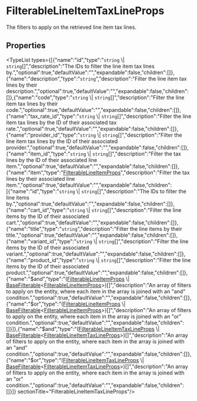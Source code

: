 
# FilterableLineItemTaxLineProps

The filters to apply on the retrieved line item tax lines.

## Properties

<TypeList types={[{"name":"id","type":"`string` \\| `string`[]","description":"The IDs to filter the line item tax lines by.","optional":true,"defaultValue":"","expandable":false,"children":[]},{"name":"description","type":"`string`","description":"Filter the line item tax lines by their description.","optional":true,"defaultValue":"","expandable":false,"children":[]},{"name":"code","type":"`string` \\| `string`[]","description":"Filter the line item tax lines by their code.","optional":true,"defaultValue":"","expandable":false,"children":[]},{"name":"tax_rate_id","type":"`string` \\| `string`[]","description":"Filter the line item tax lines by the ID of their associated tax rate.","optional":true,"defaultValue":"","expandable":false,"children":[]},{"name":"provider_id","type":"`string` \\| `string`[]","description":"Filter the line item tax lines by the ID of their associated provider.","optional":true,"defaultValue":"","expandable":false,"children":[]},{"name":"item_id","type":"`string` \\| `string`[]","description":"Filter the tax lines by the ID of their associated line item.","optional":true,"defaultValue":"","expandable":false,"children":[]},{"name":"item","type":"[FilterableLineItemProps](types.CartTypes.FilterableLineItemProps.mdx)","description":"Filter the tax lines by their associated line item.","optional":true,"defaultValue":"","expandable":false,"children":[{"name":"id","type":"`string` \\| `string`[]","description":"The IDs to filter the line items by.","optional":true,"defaultValue":"","expandable":false,"children":[]},{"name":"cart_id","type":"`string` \\| `string`[]","description":"Filter the line items by the ID of their associated cart.","optional":true,"defaultValue":"","expandable":false,"children":[]},{"name":"title","type":"`string`","description":"Filter the line items by their title.","optional":true,"defaultValue":"","expandable":false,"children":[]},{"name":"variant_id","type":"`string` \\| `string`[]","description":"Filter the line items by the ID of their associated variant.","optional":true,"defaultValue":"","expandable":false,"children":[]},{"name":"product_id","type":"`string` \\| `string`[]","description":"Filter the line items by the ID of their associated product.","optional":true,"defaultValue":"","expandable":false,"children":[]},{"name":"$and","type":"([FilterableLineItemProps](types.CartTypes.FilterableLineItemProps.mdx) \\| [BaseFilterable](../../DAL/interfaces/types.DAL.BaseFilterable.mdx)&#60;[FilterableLineItemProps](types.CartTypes.FilterableLineItemProps.mdx)&#62;)[]","description":"An array of filters to apply on the entity, where each item in the array is joined with an \"and\" condition.","optional":true,"defaultValue":"","expandable":false,"children":[]},{"name":"$or","type":"([FilterableLineItemProps](types.CartTypes.FilterableLineItemProps.mdx) \\| [BaseFilterable](../../DAL/interfaces/types.DAL.BaseFilterable.mdx)&#60;[FilterableLineItemProps](types.CartTypes.FilterableLineItemProps.mdx)&#62;)[]","description":"An array of filters to apply on the entity, where each item in the array is joined with an \"or\" condition.","optional":true,"defaultValue":"","expandable":false,"children":[]}]},{"name":"$and","type":"([FilterableLineItemTaxLineProps](types.CartTypes.FilterableLineItemTaxLineProps.mdx) \\| [BaseFilterable](../../DAL/interfaces/types.DAL.BaseFilterable.mdx)&#60;[FilterableLineItemTaxLineProps](types.CartTypes.FilterableLineItemTaxLineProps.mdx)&#62;)[]","description":"An array of filters to apply on the entity, where each item in the array is joined with an \"and\" condition.","optional":true,"defaultValue":"","expandable":false,"children":[]},{"name":"$or","type":"([FilterableLineItemTaxLineProps](types.CartTypes.FilterableLineItemTaxLineProps.mdx) \\| [BaseFilterable](../../DAL/interfaces/types.DAL.BaseFilterable.mdx)&#60;[FilterableLineItemTaxLineProps](types.CartTypes.FilterableLineItemTaxLineProps.mdx)&#62;)[]","description":"An array of filters to apply on the entity, where each item in the array is joined with an \"or\" condition.","optional":true,"defaultValue":"","expandable":false,"children":[]}]}  sectionTitle="FilterableLineItemTaxLineProps"/>
